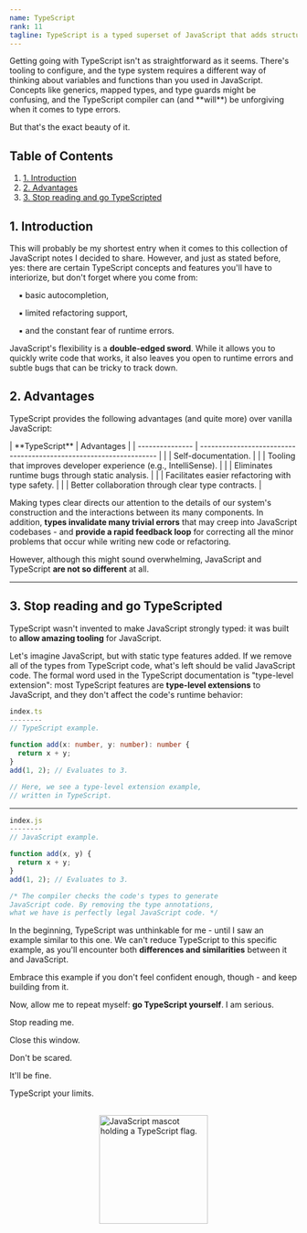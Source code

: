 ```yaml
---
name: TypeScript
rank: 11
tagline: TypeScript is a typed superset of JavaScript that adds structure and catches type safety errors.
---
```



<LessonDescription name={frontmatter.name}>
  Getting going with TypeScript isn't as straightforward as it seems. There's tooling 
  to configure, and the type system requires a different way of thinking about variables 
  and functions than you used in JavaScript. Concepts like generics, mapped types, and 
  type guards might be confusing, and the TypeScript compiler can (and **will**) be unforgiving 
  when it comes to type errors.

  But that's the exact beauty of it.
</LessonDescription>

## Table of Contents

1. [1. Introduction](#1-introduction) 
2. [2. Advantages](#2-advantages)
3. [3. Stop reading and go TypeScripted](#3-stop-reading-and-go-typescripted)

<div class="reference">
  
  ## 1. Introduction 

  This will probably be my shortest entry when it comes to this collection of JavaScript 
  notes I decided to share. However, and just as stated before, yes: there are certain 
  TypeScript concepts and features you'll have to interiorize, but don't forget where you 
  come from: 
  
  &nbsp;&nbsp;&nbsp;&nbsp;▪ basic autocompletion, 
  
  &nbsp;&nbsp;&nbsp;&nbsp;▪ limited refactoring support, 
  
  &nbsp;&nbsp;&nbsp;&nbsp;▪ and the constant fear of runtime errors. 

  JavaScript's flexibility is a **double-edged sword**. While it allows you to quickly write code that 
  works, it also leaves you open to runtime errors and subtle bugs that can be tricky to track down. 

  ## 2. Advantages 

  TypeScript provides the following advantages (and quite more) over vanilla JavaScript:

  <div class="table-container">
  | **TypeScript**  | Advantages                                                          |
  | --------------- | ------------------------------------------------------------------  |
  |                 | Self-documentation.                                                 |
  |                 | Tooling that improves developer experience (e.g., IntelliSense).    |
  |                 | Eliminates runtime bugs through static analysis.                    |
  |                 | Facilitates easier refactoring with type safety.                    |
  |                 | Better collaboration through clear type contracts.                  |
  </div>

  Making types clear directs our attention to the details of our system's construction and the interactions 
  between its many components. In addition, **types invalidate many trivial errors** that may creep into JavaScript 
  codebases - and **provide a rapid feedback loop** for correcting all the minor problems that occur while writing 
  new code or refactoring.

  However, although this might sound overwhelming, JavaScript and TypeScript **are not so different** at all.

  ---

  ## 3. Stop reading and go TypeScripted

  TypeScript wasn't invented to make JavaScript strongly typed: it was built to **allow amazing tooling** for 
  JavaScript.

  Let's imagine JavaScript, but with static type features added. If we remove all of the types from TypeScript code, 
  what's left should be valid JavaScript code. The formal word used in the TypeScript documentation is "type-level extension": 
  most TypeScript features are **type-level extensions** to JavaScript, and they don't affect the code's runtime behavior:

  <StaticCodeContainer>

  ```ts
  index.ts 
  --------
  // TypeScript example.

  function add(x: number, y: number): number {
    return x + y;
  }
  add(1, 2); // Evaluates to 3.

  // Here, we see a type-level extension example, 
  // written in TypeScript.
  ```

  ---

  ```js
  index.js
  --------
  // JavaScript example. 

  function add(x, y) {
    return x + y;
  }
  add(1, 2); // Evaluates to 3.

  /* The compiler checks the code's types to generate 
  JavaScript code. By removing the type annotations, 
  what we have is perfectly legal JavaScript code. */
  ```

  </StaticCodeContainer>

  In the beginning, TypeScript was unthinkable for me - until I saw an example similar to this one. We can't reduce 
  TypeScript to this specific example, as you'll encounter both **differences and similarities** between it and JavaScript. 

  Embrace this example if you don't feel confident enough, though - and keep building from it.

  Now, allow me to repeat myself: **go TypeScript yourself**. I am serious.

  Stop reading me.

  Close this window. 

  Don't be scared.
  
  It'll be fine.

  TypeScript your limits. 

  <div style="display: flex; justify-content: center; padding-top: 1rem;">
    <img src="src/content/images/_typescript-flag.svg" alt="JavaScript mascot holding a TypeScript flag." width="190px" height="auto" align-items="center" />
  </div>

</div>
